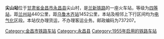 {{About|兰新铁路上一个已撤销的车站|[[长株潭城际铁路|长株潭城际铁路]]车站|尖山站 (长沙)}}
{{Infobox China railway station
|车站名称 = 尖山站
|图片 = 
|车站拼音 = Jianshan
|英文名称 = Jianshan Railway Station
|车站位置 = [[甘肃省|甘肃省]][[金昌市|金昌市]][[永昌县|永昌县]]尖山村
|归属 = [[兰州铁路局|兰州铁路局]]
|线路 = [[兰新铁路|兰新铁路]]
|车站等级 = [[四等站_(中国)|四等站]]
|使用状态= 已撤销
}}
'''尖山站'''位于[[甘肃省|甘肃省]][[金昌市|金昌市]][[永昌县|永昌县]]尖山村，是[[兰新铁路|兰新铁路]]的一座火车站，等级为[[四等站_(中国)|四等站]]，距[[兰州站|兰州站]]440公里，距[[乌鲁木齐站|乌鲁木齐站]]1452公里，本站及相邻上下行区间均为[[电气化|电气化]]区段。本站仅办理货运，不办理客运业务。邮政编码为737207。

{{Start rail box|[[中国铁路|中国铁路]]}}
{{s-inop|<s>[[小青阳口站|小青阳口]]</s>|{{站|兰州}}方向}}
{{s-line|[[兰新铁路|兰新铁路]]}}
{{s-inop|[[大青阳口站|大青阳口]]|{{站|乌鲁木齐}}方向}}
{{End box}}

{{兰新铁路}}
[[Category:金昌市铁路车站|Category:金昌市铁路车站]]
[[Category:永昌县|Category:永昌县]]
[[Category:1955年启用的铁路车站|Category:1955年启用的铁路车站]]
